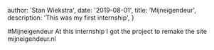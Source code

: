 
  author: 'Stan Wiekstra',
  date: '2019-08-01',
  title: 'Mijneigendeur',
  description: 'This was my first internship',
}


#Mijneigendeur
At this internship I got the project to remake the site mijneigendeur.nl
